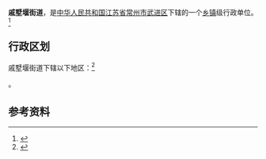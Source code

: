 {{中国乡级行政区
|上级行政区 = [[武进区|武进区]]
|32/04/05/001/000}}

'''戚墅堰街道'''，是[[中华人民共和国|中华人民共和国]][[江苏省|江苏省]][[常州市|常州市]][[武进区|武进区]]下辖的一个[[乡镇|乡镇]]级行政单位。<ref>{{PRC admin/ref sgc|{{PRC admin/parent|32/04/05/001/000}}}}</ref>

== 行政区划 ==

戚墅堰街道下辖以下地区：<ref>{{PRC admin/ref sgc|32/04/05/001/000}}</ref>

{{PRC admin/children|32/04/05/001/000}}。

== 参考资料 ==

{{reflist}}

{{行政区划小作品}}
{{常州市武进区行政区划}}